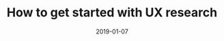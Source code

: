 ---
title: "How to get started with UX research"
description: A practical guide to beginning your UX research journey.
date: 2019-01-07
readingTime: 5
slug: how-to-get-started-with-ux-research
--- 